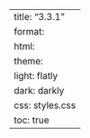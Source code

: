 ---
title: "3.3.1"
format:
    html:
        theme:
            light: flatly
            dark: darkly
        css: styles.css
        toc: true
---